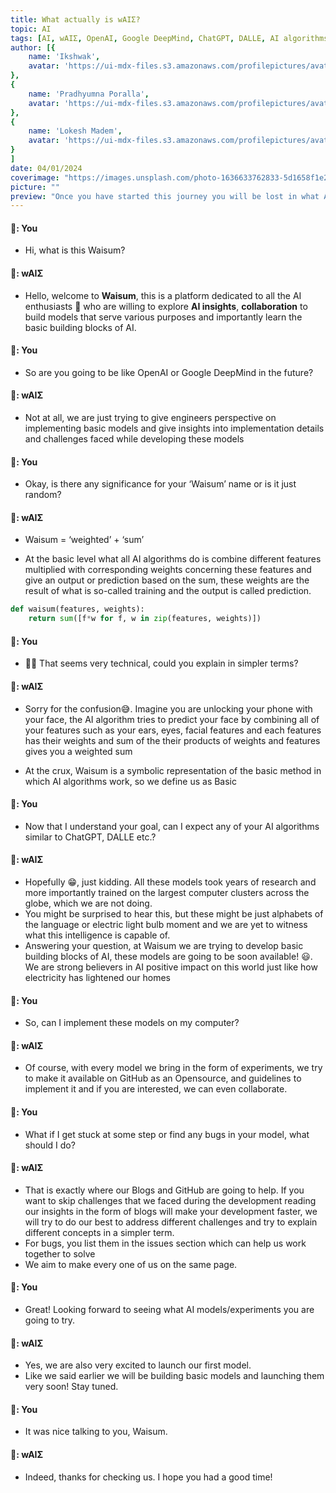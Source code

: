 ```yaml
---
title: What actually is wAIΣ?
topic: AI
tags: [AI, wAIΣ, OpenAI, Google DeepMind, ChatGPT, DALLE, AI algorithms, AI enthusiasts, AI insights, collaboration, basic models, implementation details, challenges, building blocks, electricity, positive impact, experiments, Opensource, guidelines, bugs, issues, insights, blogs, GitHub, models, experiments, implementation, challenges, concepts, simpler terms, development, faster, bugs, issues, same page, basic models, launch, first model, stay tuned]
author: [{
    name: 'Ikshwak',
    avatar: 'https://ui-mdx-files.s3.amazonaws.com/profilepictures/avatar_ikshwak.png'
},
{
    name: 'Pradhyumna Poralla',
    avatar: 'https://ui-mdx-files.s3.amazonaws.com/profilepictures/avatar_pradhyumna.png'
},
{
    name: 'Lokesh Madem',
    avatar: 'https://ui-mdx-files.s3.amazonaws.com/profilepictures/avatar_lokesh.png'
}
]
date: 04/01/2024
coverimage: "https://images.unsplash.com/photo-1636633762833-5d1658f1e29b?q=80&w=2539&auto=format&fit=crop&ixlib=rb-4.0.3&ixid=M3wxMjA3fDB8MHxwaG90by1wYWdlfHx8fGVufDB8fHx8fA%3D%3D"
picture: ""
preview: "Once you have started this journey you will be lost in what AI can do"
---
```

#### 🫵: You
* Hi, what is this Waisum?
#### 🤖: wAIΣ
* Hello, welcome to **Waisum**, this is a platform dedicated to all the AI enthusiasts 🚀 who are willing to explore **AI insights**, **collaboration** to build models that serve various purposes and importantly learn the basic building blocks of AI.
#### 🫵: You
* So are you going to be like OpenAI or Google DeepMind in the future?
#### 🤖: wAIΣ
* Not at all, we are just trying to give engineers perspective on implementing basic models and give insights into implementation details and challenges faced while developing these models

#### 🫵: You
* Okay, is there any significance for your ‘Waisum’ name or is it just random?
#### 🤖: wAIΣ
* Waisum = ‘weighted’ + ‘sum’

* At the basic level what all AI algorithms do is combine different features multiplied with corresponding weights concerning these features and give an output or prediction based on the sum, these weights are the result of what is so-called training and the output is called prediction.
```python
def waisum(features, weights):
    return sum([f*w for f, w in zip(features, weights)])
```

#### 🫵: You
* 😵‍💫 That seems very technical, could you explain in simpler terms?
#### 🤖: wAIΣ

* Sorry for the confusion😅. Imagine you are unlocking your phone with your face, the AI algorithm tries to predict your face by combining all of your features such as your ears, eyes, facial features and each features has their weights and sum of the their products of weights and features gives you a weighted sum


* At the crux, Waisum is a symbolic representation of the basic method in which AI algorithms work, so we define us as Basic



#### 🫵: You
* Now that I understand your goal, can I expect any of your AI algorithms similar to ChatGPT, DALLE etc.?
#### 🤖: wAIΣ
* Hopefully 😁, just kidding. All these models took years of research and more importantly trained on the largest computer clusters across the globe, which we are not doing.
* You might be surprised to hear this, but these might be just alphabets of the language or electric light bulb moment and we are yet to witness what this intelligence is capable of.
* Answering your question, at Waisum we are trying to develop basic building blocks of AI, these models are going to be soon available! 😃. We are strong believers in AI positive impact on this world just like how electricity has lightened our homes


#### 🫵: You
* So, can I implement these models on my computer?
#### 🤖: wAIΣ
*  Of course, with every model we bring in the form of experiments, we try to make it available on GitHub as an Opensource, and guidelines to implement it and if you are interested, we can even collaborate.




#### 🫵: You
* What if I get stuck at some step or find any bugs in your model, what should I do?
#### 🤖: wAIΣ
*  That is exactly where our Blogs and GitHub are going to help.
 If you want to skip challenges that we faced during the development reading our insights in the form of blogs will make your development faster, we will try to do our best to address different challenges and try to explain different concepts in a simpler term. 
* For bugs, you list them in the issues section which can help us work together to solve
* We aim to make every one of us on the same page.




#### 🫵: You
* Great! Looking forward to seeing what AI models/experiments you are going to try.
#### 🤖: wAIΣ
*  Yes, we are also very excited to launch our first model. 
* Like we said earlier we will be building basic models and launching them very soon! Stay tuned.

#### 🫵: You
* It was nice talking to you, Waisum.
#### 🤖: wAIΣ
*  Indeed, thanks for checking us. I hope you had a good time!

